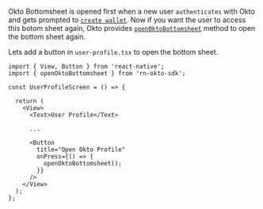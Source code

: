 
Okto Bottomsheet is opened first when a new user `authenticates` with Okto and gets prompted to [`create wallet`](/guide/authenticate/create-wallet). 
Now if you want the user to access this botom sheet again, Okto provides [`openOktoBottomsheet`](/sdk-reference/openOktoBottomsheet) method to open the bottom sheet again.


Lets add a button in `user-profile.tsx` to open the bottom sheet.

```tsx filename="user-profile.tsx" copy
import { View, Button } from 'react-native';
import { openOktoBottomsheet } from 'rn-okto-sdk';

const UserProfileScreen = () => {

  return (
    <View>
      <Text>User Profile</Text>
      
      ...

      <Button
        title="Open Okto Profile"
        onPress={() => {
          openOktoBottomsheet();
        }}
      />
    </View>
  );
};

```
